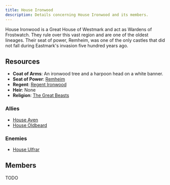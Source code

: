 ```yaml
---
title: House Ironwood
description: Details concerning House Ironwood and its members.
---
```


House Ironwood is a Great House of Westmark and act as Wardens of Frostwatch. They rule over this vast region and are one of the oldest lineages. Their seat of power, Remheim, was one of the only castles that did not fall during Eastmark's invasion five hundred years ago.

## Resources
- **Coat of Arms**: An ironwood tree and a harpoon head on a white banner.
- **Seat of Power**: [Remheim](/seats-of-power/remheim)
- **Regent**: [Regent Ironwood](/regents/regent-ironwood)
- **Heir**: None
- **Religion**: [The Great Beasts](/setting/religion#the-great-beasts)

### Allies
- [House Aven](/great-houses/house-aven)
- [House Oldbeard](/minor-houses/house-oldbeard)

### Enemies
- [House Ulfrar](/great-houses/house-ulfrar)

## Members
TODO